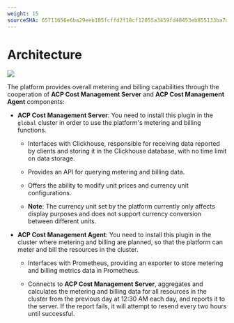 ```yaml
---
weight: 15
sourceSHA: 65711656e6ba29eeb185fcffd2f18cf12055a3459fd48453eb855133ba7d768d
---
```


# Architecture

![](../../en/assets/billing_flow.png)

The platform provides overall metering and billing capabilities through the cooperation of **ACP Cost Management Server** and **ACP Cost Management Agent** components:

- **ACP Cost Management Server**: You need to install this plugin in the `global` cluster in order to use the platform's metering and billing functions.

  - Interfaces with Clickhouse, responsible for receiving data reported by clients and storing it in the Clickhouse database, with no time limit on data storage.

  - Provides an API for querying metering and billing data.

  - Offers the ability to modify unit prices and currency unit configurations.

  - **Note**: The currency unit set by the platform currently only affects display purposes and does not support currency conversion between different units.

- **ACP Cost Management Agent**: You need to install this plugin in the cluster where metering and billing are planned, so that the platform can meter and bill the resources in the cluster.

  - Interfaces with Prometheus, providing an exporter to store metering and billing metrics data in Prometheus.

  - Connects to **ACP Cost Management Server**, aggregates and calculates the metering and billing data for all resources in the cluster from the previous day at 12:30 AM each day, and reports it to the server. If the report fails, it will attempt to resend every two hours until successful.
